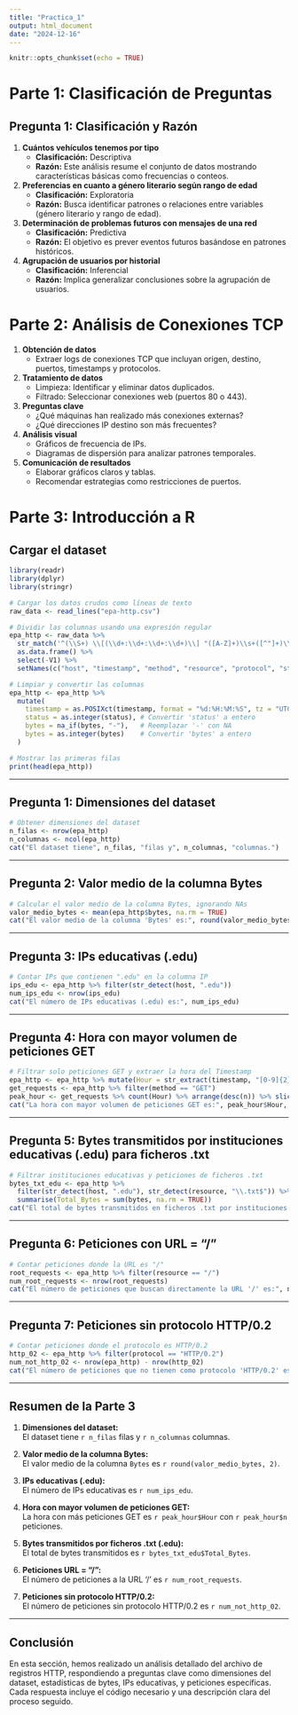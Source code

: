 ```yaml
---
title: "Practica_1"
output: html_document
date: "2024-12-16"
---
```


```r
knitr::opts_chunk$set(echo = TRUE)
```

# Parte 1: Clasificación de Preguntas

## Pregunta 1: Clasificación y Razón

1.  **Cuántos vehículos tenemos por tipo**
    -   **Clasificación:** Descriptiva
    -   **Razón:** Este análisis resume el conjunto de datos mostrando características básicas como frecuencias o conteos.
2.  **Preferencias en cuanto a género literario según rango de edad**
    -   **Clasificación:** Exploratoria
    -   **Razón:** Busca identificar patrones o relaciones entre variables (género literario y rango de edad).
3.  **Determinación de problemas futuros con mensajes de una red**
    -   **Clasificación:** Predictiva
    -   **Razón:** El objetivo es prever eventos futuros basándose en patrones históricos.
4.  **Agrupación de usuarios por historial**
    -   **Clasificación:** Inferencial
    -   **Razón:** Implica generalizar conclusiones sobre la agrupación de usuarios.

# Parte 2: Análisis de Conexiones TCP

1.  **Obtención de datos**
    -   Extraer logs de conexiones TCP que incluyan origen, destino, puertos, timestamps y protocolos.
2.  **Tratamiento de datos**
    -   Limpieza: Identificar y eliminar datos duplicados.
    -   Filtrado: Seleccionar conexiones web (puertos 80 o 443).
3.  **Preguntas clave**
    -   ¿Qué máquinas han realizado más conexiones externas?
    -   ¿Qué direcciones IP destino son más frecuentes?
4.  **Análisis visual**
    -   Gráficos de frecuencia de IPs.
    -   Diagramas de dispersión para analizar patrones temporales.
5.  **Comunicación de resultados**
    -   Elaborar gráficos claros y tablas.
    -   Recomendar estrategias como restricciones de puertos.

# Parte 3: Introducción a R

## Cargar el dataset

```r
library(readr)
library(dplyr)
library(stringr)

# Cargar los datos crudos como líneas de texto
raw_data <- read_lines("epa-http.csv")

# Dividir las columnas usando una expresión regular
epa_http <- raw_data %>%
  str_match('^(\\S+) \\[(\\d+:\\d+:\\d+:\\d+)\\] "([A-Z]+)\\s+([^"]+)\\s+(HTTP/\\d\\.\\d)" (\\d{3}) (\\d+|-)') %>%
  as.data.frame() %>%
  select(-V1) %>%
  setNames(c("host", "timestamp", "method", "resource", "protocol", "status", "bytes"))

# Limpiar y convertir las columnas
epa_http <- epa_http %>%
  mutate(
    timestamp = as.POSIXct(timestamp, format = "%d:%H:%M:%S", tz = "UTC"), # Convertir timestamp
    status = as.integer(status), # Convertir 'status' a entero
    bytes = na_if(bytes, "-"),   # Reemplazar '-' con NA
    bytes = as.integer(bytes)    # Convertir 'bytes' a entero
  )

# Mostrar las primeras filas
print(head(epa_http))
```

------------------------------------------------------------------------

## Pregunta 1: Dimensiones del dataset

```r
# Obtener dimensiones del dataset
n_filas <- nrow(epa_http)
n_columnas <- ncol(epa_http)
cat("El dataset tiene", n_filas, "filas y", n_columnas, "columnas.")
```

------------------------------------------------------------------------

## Pregunta 2: Valor medio de la columna Bytes

```r
# Calcular el valor medio de la columna Bytes, ignorando NAs
valor_medio_bytes <- mean(epa_http$bytes, na.rm = TRUE)
cat("El valor medio de la columna 'Bytes' es:", round(valor_medio_bytes, 2))
```

------------------------------------------------------------------------

## Pregunta 3: IPs educativas (.edu)

```r
# Contar IPs que contienen ".edu" en la columna IP
ips_edu <- epa_http %>% filter(str_detect(host, ".edu"))
num_ips_edu <- nrow(ips_edu)
cat("El número de IPs educativas (.edu) es:", num_ips_edu)
```

------------------------------------------------------------------------

## Pregunta 4: Hora con mayor volumen de peticiones GET

```r
# Filtrar solo peticiones GET y extraer la hora del Timestamp
epa_http <- epa_http %>% mutate(Hour = str_extract(timestamp, "[0-9]{2}"))
get_requests <- epa_http %>% filter(method == "GET")
peak_hour <- get_requests %>% count(Hour) %>% arrange(desc(n)) %>% slice(1)
cat("La hora con mayor volumen de peticiones GET es:", peak_hour$Hour, "con", peak_hour$n, "peticiones.")
```

------------------------------------------------------------------------

## Pregunta 5: Bytes transmitidos por instituciones educativas (.edu) para ficheros .txt

```r
# Filtrar instituciones educativas y peticiones de ficheros .txt
bytes_txt_edu <- epa_http %>% 
  filter(str_detect(host, ".edu"), str_detect(resource, "\\.txt$")) %>%
  summarise(Total_Bytes = sum(bytes, na.rm = TRUE))
cat("El total de bytes transmitidos en ficheros .txt por instituciones educativas (.edu) es:", bytes_txt_edu$Total_Bytes)
```

------------------------------------------------------------------------

## Pregunta 6: Peticiones con URL = "/"

```r
# Contar peticiones donde la URL es "/"
root_requests <- epa_http %>% filter(resource == "/")
num_root_requests <- nrow(root_requests)
cat("El número de peticiones que buscan directamente la URL '/' es:", num_root_requests)
```

------------------------------------------------------------------------

## Pregunta 7: Peticiones sin protocolo HTTP/0.2

```r
# Contar peticiones donde el protocolo es HTTP/0.2
http_02 <- epa_http %>% filter(protocol == "HTTP/0.2")
num_not_http_02 <- nrow(epa_http) - nrow(http_02)
cat("El número de peticiones que no tienen como protocolo 'HTTP/0.2' es:", num_not_http_02)
```

------------------------------------------------------------------------

## Resumen de la Parte 3

1.  **Dimensiones del dataset:**\
    El dataset tiene `r n_filas` filas y `r n_columnas` columnas.

2.  **Valor medio de la columna Bytes:**\
    El valor medio de la columna `Bytes` es `r round(valor_medio_bytes, 2)`.

3.  **IPs educativas (.edu):**\
    El número de IPs educativas es `r num_ips_edu`.

4.  **Hora con mayor volumen de peticiones GET:**\
    La hora con más peticiones GET es `r peak_hour$Hour` con `r peak_hour$n` peticiones.

5.  **Bytes transmitidos por ficheros .txt (.edu):**\
    El total de bytes transmitidos es `r bytes_txt_edu$Total_Bytes`.

6.  **Peticiones URL = "/":**\
    El número de peticiones a la URL '/' es `r num_root_requests`.

7.  **Peticiones sin protocolo HTTP/0.2:**\
    El número de peticiones sin protocolo HTTP/0.2 es `r num_not_http_02`.

------------------------------------------------------------------------

## Conclusión

En esta sección, hemos realizado un análisis detallado del archivo de registros HTTP, respondiendo a preguntas clave como dimensiones del dataset, estadísticas de bytes, IPs educativas, y peticiones específicas. Cada respuesta incluye el código necesario y una descripción clara del proceso seguido.
